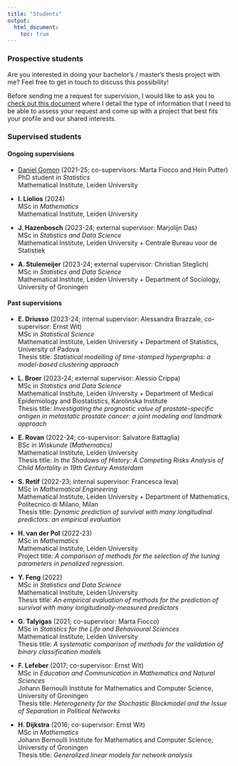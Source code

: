 ```yaml
---
title: "Students"
output:
  html_document:
    toc: true
---
```


### Prospective students

Are you interested in doing your bachelor's / master's thesis project with me? Feel free to get in touch to discuss this possibility!

Before sending me a request for supervision, I would like to ask you to [check out this document](https://github.com/mirkosignorelli/info4supervisions/blob/main/supervision_request.md) where I detail the type of information that I need to be able to assess your request and come up with a project that best fits your profile and our shared interests.

### Supervised students

#### Ongoing supervisions

* [Daniel Gomon](https://github.com/d-gomon) (2021-25; co-supervisors: Marta Fiocco and Hein Putter)  
PhD student in *Statistics*  
Mathematical Institute, Leiden University  

* **I. Liolios** (2024)  
MSc in *Mathematics*  
Mathematical Institute, Leiden University  

* **J. Hazenbosch** (2023-24; external supervisor: Marjolijn Das)  
MSc in *Statistics and Data Science*  
Mathematical Institute, Leiden University + Centrale Bureau voor de Statistiek  

* **A. Stulemeijer** (2023-24; external supervisor: Christian Steglich)  
MSc in *Statistics and Data Science*  
Mathematical Institute, Leiden University + Department of Sociology, University of Groningen  

#### Past supervisions

* **E. Driusso** (2023-24; internal supervisor: Alessandra Brazzale, co-supervisor: Ernst Wit)  
MSc in *Statistical Science*  
Mathematical Institute, Leiden University + Department of Statistics, University of Padova  
Thesis title: *Statistical modelling of time-stamped hypergraphs: a model-based clustering approach*

* **L. Broer** (2023-24; external supervisor: Alessio Crippa)  
MSc in *Statistics and Data Science*  
Mathematical Institute, Leiden University + Department of Medical Epidemiology and Biostatistics, Karolinska Institute  
Thesis title: *Investigating the prognostic value of prostate-specific antigen in metastatic prostate cancer: a joint modeling and landmark approach*

* **E. Rovan** (2022-24; co-supervisor: Salvatore Battaglia)  
BSc in *Wiskunde (Mathematics)*  
Mathematical Institute, Leiden University  
Thesis title: *In the Shadows of History: A Competing Risks Analysis of Child Mortality in 19th Century Amsterdam*

* **S. Retif** (2022-23; internal supervisor: Francesca Ieva)  
MSc in *Mathematical Engineering*  
Mathematical Institute, Leiden University + Department of Mathematics, Politecnico di Milano, Milan   
Thesis title: *Dynamic prediction of survival with many longitudinal predictors: an empirical evaluation*

* **H. van der Pol** (2022-23)  
MSc in *Mathematics*  
Mathematical Institute, Leiden University  
Project title: *A comparison of methods for the selection of the tuning parameters in penalized regression*. 

* **Y. Feng** (2022)  
MSc in *Statistics and Data Science*  
Mathematical Institute, Leiden University  
Thesis title: *An empirical evaluation of methods for the prediction of survival with many longitudinally-measured predictors*

* **G. Talyigas** (2021;  co-supervisor: Marta Fiocco)  
MSc in *Statistics for the Life and Behavioural Sciences*  
Mathematical Institute, Leiden University  
Thesis title: *A systematic comparison of methods for the validation of binary classification models*

* **F. Lefeber** (2017; co-supervisor: Ernst Wit)    
MSc in *Education and Communication in Mathematics and Natural Sciences*  
Johann Bernoulli Institute for Mathematics and Computer Science, University of Groningen  
Thesis title: *Heterogeneity for the Stochastic Blockmodel and the Issue of Separation in Political Networks*

* **H. Dijkstra** (2016; co-supervisor: Ernst Wit)  
MSc in *Mathematics*  
Johann Bernoulli Institute for Mathematics and Computer Science, University of Groningen  
Thesis title: *Generalized linear models for network analysis*  


<!-- the part below is a fix to the menu not displaying properly
on the mobile version -->
<script src="https://code.jquery.com/jquery-3.3.1.slim.min.js" integrity="sha384-q8i/X+965DzO0rT7abK41JStQIAqVgRVzpbzo5smXKp4YfRvH+8abtTE1Pi6jizo" crossorigin="anonymous"></script>
<script src="https://cdn.jsdelivr.net/npm/popper.js@1.14.7/dist/umd/popper.min.js" integrity="sha384-UO2eT0CpHqdSJQ6hJty5KVphtPhzWj9WO1clHTMGa3JDZwrnQq4sF86dIHNDz0W1" crossorigin="anonymous"></script>
<script src="https://cdn.jsdelivr.net/npm/bootstrap@4.3.1/dist/js/bootstrap.min.js" integrity="sha384-JjSmVgyd0p3pXB1rRibZUAYoIIy6OrQ6VrjIEaFf/nJGzIxFDsf4x0xIM+B07jRM" crossorigin="anonymous"></script>